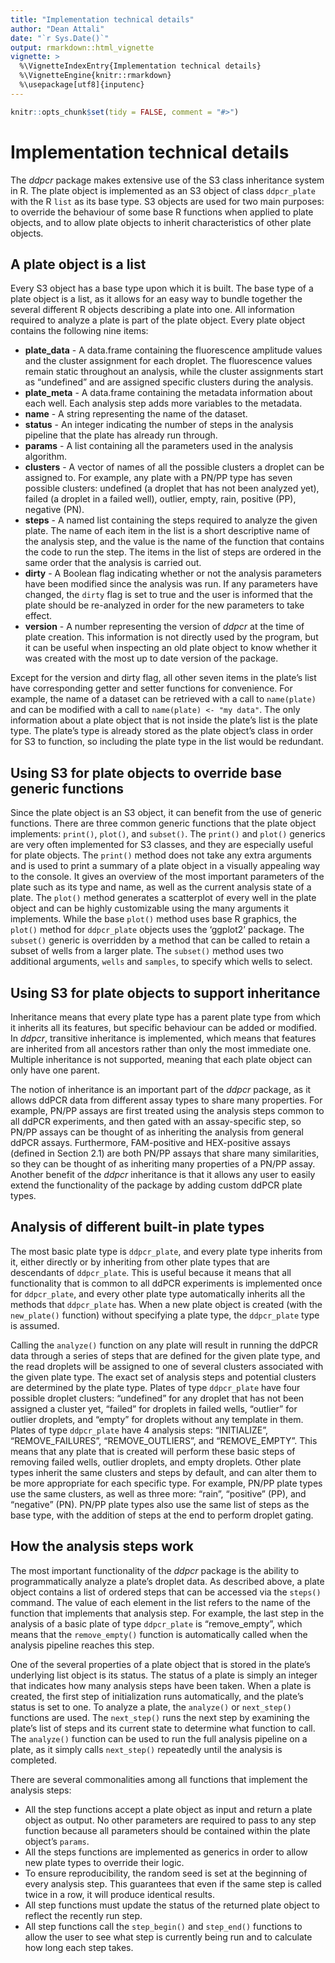 ---
title: "Implementation technical details"
author: "Dean Attali"
date: "`r Sys.Date()`"
output: rmarkdown::html_vignette
vignette: >
  %\VignetteIndexEntry{Implementation technical details}
  %\VignetteEngine{knitr::rmarkdown}
  %\usepackage[utf8]{inputenc}
---
  
```{r setup, echo = FALSE, message = FALSE}
knitr::opts_chunk$set(tidy = FALSE, comment = "#>")
```

# Implementation technical details

The *ddpcr* package makes extensive use of the S3 class inheritance system in R.  The plate object is implemented as an S3 object of class `ddpcr_plate` with the R `list` as its base type.  S3 objects are used for two main purposes: to override the behaviour of some base R functions when applied to plate objects, and to allow plate objects to inherit characteristics of other plate objects.

## A plate object is a list

Every S3 object has a base type upon which it is built.  The base type of a plate object is a list, as it allows for an easy way to bundle together the several different R objects describing a plate into one.  All information required to analyze a plate is part of the plate object.  Every plate object contains the following nine items:

- **plate_data** - A data.frame containing the fluorescence amplitude values and the cluster assignment for each droplet.  The fluorescence values remain static throughout an analysis, while the cluster assignments start as "undefined" and are assigned specific clusters during the analysis.   
- **plate_meta** - A data.frame containing the metadata information about each well.  Each analysis step adds more variables to the metadata.
- **name** - A string representing the name of the dataset.
- **status** - An integer indicating the number of steps in the analysis pipeline that the plate has already run through.
- **params** - A list containing all the parameters used in the analysis algorithm.
- **clusters** - A vector of names of all the possible clusters a droplet can be assigned to.  For example, any plate with a PN/PP type has seven possible clusters: undefined (a droplet that has not been analyzed yet), failed (a droplet in a failed well), outlier, empty, rain, positive (PP), negative (PN).    
- **steps** - A named list containing the steps required to analyze the given plate.  The name of each item in the list is a short descriptive name of the analysis step, and the value is the name of the function that contains the code to run the step.  The items in the list of steps are ordered in the same order that the analysis is carried out.
- **dirty** - A Boolean flag indicating whether or not the analysis parameters have been modified since the analysis was run.  If any parameters have changed, the `dirty` flag is set to true and the user is informed that the plate should be re-analyzed in order for the new parameters to take effect.
- **version** - A number representing the version of *ddpcr* at the time of plate creation.  This information is not directly used by the program, but it can be useful when inspecting an old plate object to know whether it was created with the most up to date version of the package.

Except for the version and dirty flag, all other seven items in the plate's list have corresponding getter and setter functions for convenience.  For example, the name of a dataset can be retrieved with a call to `name(plate)` and can be modified with a call to `name(plate) <- "my data"`.  The only information about a plate object that is not inside the plate's list is the plate type.  The plate's type is already stored as the plate object's class in order for S3 to function, so including the plate type in the list would be redundant.

## Using S3 for plate objects to override base generic functions

Since the plate object is an S3 object, it can benefit from the use of generic functions.  There are three common generic functions that the plate object implements: `print()`, `plot()`, and `subset()`.  The `print()` and `plot()` generics are very often implemented for S3 classes, and they are especially useful for plate objects.  The `print()` method does not take any extra arguments and is used to print a summary of a plate object in a visually appealing way to the console.  It gives an overview of the most important parameters of the plate such as its type and name, as well as the current analysis state of a plate.  The `plot()` method generates a scatterplot of every well in the plate object and can be highly customizable using the many arguments it implements.  While the base `plot()` method uses base R graphics, the `plot()` method for `ddpcr_plate` objects uses the 'ggplot2' package.  The `subset()` generic is overridden by a method that can be called to retain a subset of wells from a larger plate.  The `subset()` method uses two additional arguments, `wells` and `samples`, to specify which wells to select.

## Using S3 for plate objects to support inheritance

Inheritance means that every plate type has a parent plate type from which it inherits all its features, but specific behaviour can be added or modified.  In *ddpcr*, transitive inheritance is implemented, which means that features are inherited from all ancestors rather than only the most immediate one.  Multiple inheritance is not supported, meaning that each plate object can only have one parent.

The notion of inheritance is an important part of the *ddpcr* package, as it allows ddPCR data from different assay types to share many properties.  For example, PN/PP assays are first treated using the analysis steps common to all ddPCR experiments, and then gated with an assay-specific step, so PN/PP assays can be thought of as inheriting the analysis from general ddPCR assays.  Furthermore, FAM-positive and HEX-positive assays (defined in Section 2.1) are both PN/PP assays that share many similarities, so they can be thought of as inheriting many properties of a PN/PP assay.  Another benefit of the *ddpcr* inheritance is that it allows any user to easily extend the functionality of the package by adding custom ddPCR plate types.  


## Analysis of different built-in plate types

The most basic plate type is `ddpcr_plate`, and every plate type inherits from it, either directly or by inheriting from other plate types that are descendants of `ddpcr_plate`.  This is useful because it means that all functionality that is common to all ddPCR experiments is implemented once for `ddpcr_plate`, and every other plate type automatically inherits all the methods that `ddpcr_plate` has.  When a new plate object is created (with the `new_plate()` function) without specifying a plate type, the `ddpcr_plate` type is assumed. 

Calling the `analyze()` function on any plate will result in running the ddPCR data through a series of steps that are defined for the given plate type, and the read droplets will be assigned to one of several clusters associated with the given plate type.  The exact set of analysis steps and potential clusters are determined by the plate type.  Plates of type `ddpcr_plate` have four possible droplet clusters: "undefined" for any droplet that has not been assigned a cluster yet, "failed" for droplets in failed wells, "outlier" for outlier droplets, and "empty" for droplets without any template in them.  Plates of type `ddpcr_plate` have 4 analysis steps: "INITIALIZE", "REMOVE_FAILURES", "REMOVE_OUTLIERS", and "REMOVE_EMPTY".  This means that any plate that is created will perform these basic steps of removing failed wells, outlier droplets, and empty droplets.  Other plate types inherit the same clusters and steps by default, and can alter them to be more appropriate for each specific type.  For example, PN/PP plate types use the same clusters, as well as three more: "rain", "positive" (PP), and "negative" (PN).  PN/PP plate types also use the same list of steps as the base type, with the addition of steps at the end to perform droplet gating.

## How the analysis steps work

The most important functionality of the *ddpcr* package is the ability to programmatically analyze a plate's droplet data.  As described above, a plate object contains a list of ordered steps that can be accessed via the `steps()` command.  The value of each element in the list refers to the name of the function that implements that analysis step.  For example, the last step in the analysis of a basic plate of type `ddpcr_plate` is "remove_empty", which means that the `remove_empty()` function is automatically called when the analysis pipeline reaches this step.

One of the several properties of a plate object that is stored in the plate's underlying list object is its status.  The status of a plate is simply an integer that indicates how many analysis steps have been taken.  When a plate is created, the first step of initialization runs automatically, and the plate's status is set to one.  To analyze a plate, the `analyze()` or `next_step()` functions are used.  The `next_step()` runs the next step by examining the plate's list of steps and its current state to determine what function to call.  The `analyze()` function can be used to run the full analysis pipeline on a plate, as it simply calls `next_step()` repeatedly until the analysis is completed.

There are several commonalities among all functions that implement the analysis steps:

- All the step functions accept a plate object as input and return a plate object as output.  No other parameters are required to pass to any step function because all parameters should be contained within the plate object's `params`.
- All the steps functions are implemented as generics in order to allow new plate types to override their logic.
- To ensure reproducibility, the random seed is set at the beginning of every analysis step.  This guarantees that even if the same step is called twice in a row, it will produce identical results.
- All step functions must update the status of the returned plate object to reflect the recently run step.
- All step functions call the `step_begin()` and `step_end()` functions to allow the user to see what step is currently being run and to calculate how long each step takes.
